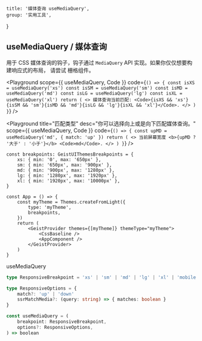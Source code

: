 
	title: '媒体查询 useMediaQuery',
	group: '实用工具',
}

## useMediaQuery / 媒体查询

用于 CSS 媒体查询的钩子，钩子通过 `MediaQuery` API 实现。如果你仅仅想要构建响应式的布局，
请尝试 <NextLink href="/zh-cn/components/grid"><Link color>栅格组件</Link></NextLink>。

<Playground
	scope={{ useMediaQuery, Code }}
	code={`
() => {
  const isXS = useMediaQuery('xs')
  const isSM = useMediaQuery('sm')
  const isMD = useMediaQuery('md')
  const isLG = useMediaQuery('lg')
  const isXL = useMediaQuery('xl')
  return (
    <>
      媒体查询当前匹配: <Code>{isXS && 'xs'}{isSM && 'sm'}{isMD && 'md'}{isLG && 'lg'}{isXL && 'xl'}</Code>.
    </>
  )
}
`}
/>

<Playground
	title="匹配类型"
	desc="你可以选择向上或是向下匹配媒体查询。"
	scope={{ useMediaQuery, Code }}
	code={`
() => {
  const upMD = useMediaQuery('md', { match: 'up' })
  return (
    <>
      当前屏幕宽度 <b>{upMD ? '大于' : '小于'}</b> <Code>md</Code>.
    </>
  )
}
`}
/>

<PlaygroundTitle
	title="定制断点"
	desc="您可以覆盖 `@geist-ui/core` 组件库默认的断点值。"
/>

```tsx
const breakpoints: GeistUIThemesBreakpoints = {
	xs: { min: '0', max: '650px' },
	sm: { min: '650px', max: '900px' },
	md: { min: '900px', max: '1280px' },
	lg: { min: '1280px', max: '1920px' },
	xl: { min: '1920px', max: '10000px' },
}

const App = () => {
	const myTheme = Themes.createFromLight({
		type: 'myTheme',
		breakpoints,
	})
	return (
		<GeistProvider themes={[myTheme]} themeType="myTheme">
			<CssBaseline />
			<AppComponent />
		</GeistProvider>
	)
}
```

<Attributes edit="/pages/zh-cn/components/use-media-query.mdx">
<Attributes.Title>useMediaQuery</Attributes.Title>

```ts
type ResponsiveBreakpoint = 'xs' | 'sm' | 'md' | 'lg' | 'xl' | 'mobile'

type ResponsiveOptions = {
	match?: 'up' | 'down'
	ssrMatchMedia?: (query: string) => { matches: boolean }
}

const useMediaQuery = (
	breakpoint: ResponsiveBreakpoint,
	options?: ResponsiveOptions,
) => boolean
```

</Attributes>

